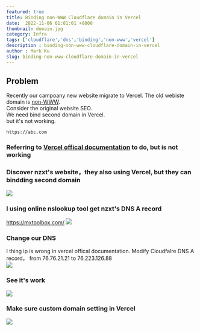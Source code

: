 ```yaml
---
featured: true
title: Binding non-WWW Cloudflare domain in Vercel
date:  2022-11-06 01:01:01 +0800
thumbnail: domain.jpg
category: Infra
tags: ['cloudflare','dns','binding','non-www','vercel']
description : binding-non-www-cloudflare-domain-in-vercel
author : Mark Ku
slug: binding-non-www-cloudflare-domain-in-vercel
---
```


## Problem
Recently our campoany new website migrate to Vercel.
The old webiste domain is [non-WWW](https://www.searchenginejournal.com/www-vs-non-www-seo/272043/).  
Consider the original website SEO.  
We need bind second domain in Vercel.  
but it's not working.  
```
https://abc.com 
```
### Referring to [Vercel offical documentation](https://vercel.com/guides/using-cloudflare-with-vercel) to do, but is not working

### Discover nzxt's website，they also using Vercel, but they can bindding second domain 
![](https://i.imgur.com/L5jFwzD.jpg)

### I using online nslookup tool get nzxt's DNS A record
https://mxtoolbox.com/
![](https://i.imgur.com/sCciXcf.png)

### Change our DNS
I thing ip is wrong in vercel offical documentation. Modify Cloudfalre DNS A record， from 76.76.21.21 to 76.223.126.88  
![](https://i.imgur.com/7ac9Vrq.png)

### See it's work  
![](https://i.imgur.com/kza1Mha.jpg)

### Make sure custom domain setting in Vercel
![](https://i.imgur.com/MTvHOo2.png)
